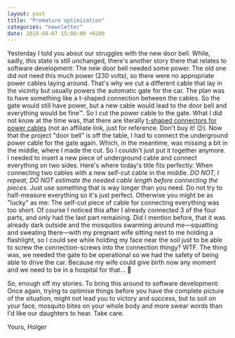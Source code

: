 ```yaml
---
layout: post
title: "Premature optimization"
categories: "newsletter"
date: 2018-08-07 15:00:00 +0200
---
```

Yesterday I told you about our struggles with the new door bell. While, sadly, this state is still unchanged, there's another story there that relates to software development:
The new door bell needed some power. The old one did not need this much power (230 volts), so there were no appropriate power cables laying around. That's why we cut a different cable that lay in the vicinity but usually powers the automatic gate for the car. The plan was to have something like a t-shaped connection between the cables. So the gate would still have power, but a new cable would lead to the door bell and everything would be fine™. So I cut the power cable to the gate. What I did not know at the time was, that there are literally [t-shaped connectors for power cables](https://www.amazon.de/ATPWONZ-Kabel-Verbindungsbox-Kabelverbinder-Verbindungsmuffe-Kabeldurchmesser/dp/B01MS008Z6/ref=sr_1_1?ie=UTF8&qid=1533645418&sr=8-1&keywords=t+verbinder+erdkabel) (not an affiliate link, just for reference. Don't buy it! 😉).<!--more-->
Now that the project "door bell" is off the table, I had to connect the underground power cable for the gate again. Which, in the meantime, was missing a bit in the middle, where I made the cut. So I couldn't just put it together anymore. I needed to insert a new piece of underground cable and connect everything on two sides. Here's where today's title fits perfectly: When connecting two cables with a new self-cut cable in the middle. *DO NOT, I repeat, DO NOT estimate the needed cable length before connecting the pieces.* Just use something that is way longer than you need. Do not try to half-measure everything so it's just perfect. Otherwise you might be as "lucky" as me: The self-cut piece of cable for connecting everything was too short. Of course I noticed this after I already connected 3 of the four parts, and only had the last part remaining. Did I mention before, that it was already dark outside and the mosquitos swarming around me—squatting and sweating there—with my pregnant wife sitting next to me holding a flashlight, so I could see while holding my face near the soil just to be able to screw the connection-screws into the connection thingy? WTF. The thing was, we needed the gate to be operational so we had the safety of being able to drive the car. Because my wife could give birth now any moment and we need to be in a hospital for that…
🎉

So, enough off my stories. To bring this around to software development: Once again, trying to optimise things before you have the complete picture of the situation, might not lead you to victory and success, but to soil on your face, mosquito bites on your whole body and more swear words than I'd like our daughters to hear. Take care.

Yours,
Holger
